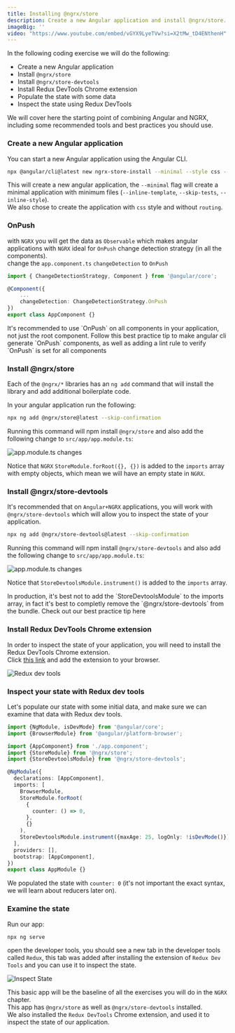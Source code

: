 ```yaml
---
title: Installing @ngrx/store
description: Create a new Angular application and install @ngrx/store.
imageBig: ''
video: "https://www.youtube.com/embed/vGYX9LyeTVw?si=X2tMw_tD4ENthenH"
---
```


In the following coding exercise we will do the following:

- Create a new Angular application
- Install `@ngrx/store`
- Install `@ngrx/store-devtools`
- Install Redux DevTools Chrome extension
- Populate the state with some data
- Inspect the state using Redux DevTools

We will cover here the starting point of combining Angular and NGRX, including some recommended tools and best practices you should use.

<Steps>

### Create a new Angular application

You can start a new Angular application using the Angular CLI.

```bash
npx @angular/cli@latest new ngrx-store-install --minimal --style css --routing false
```

This will create a new angular application, the `--minimal` flag will create a minimal application with minimum files (`--inline-template`, `--skip-tests`, `--inline-style`).  
We also chose to create the application with `css` style and without `routing`.

### OnPush

with `NGRX` you will get the data as `Observable` which makes angular applications with `NGRX` ideal for `OnPush` change detection strategy (in all the components).  
change the `app.component.ts` `changeDetection` to `OnPush`

```typescript title="src/app/app.component.ts"
import { ChangeDetectionStrategy, Component } from '@angular/core';

@Component({
	...
	changeDetection: ChangeDetectionStrategy.OnPush
})
export class AppComponent {}
```

<Callout className="my-8 bg-green/5" title="Best Practice Tip">
It's recommended to use `OnPush` on all components in your application, not just the root component.  
Follow <Link className="text-green/80 underline" href="/en/course/angular/best-practices/onpush">this</Link> best practice tip to make angular cli generate `OnPush` components, as well as adding a lint rule to verify `OnPush` is set for all components
</Callout>

### Install @ngrx/store

Each of the `@ngrx/*` libraries has an `ng add` command that will install the library and add additional boilerplate code.

In your angular application run the following:

```bash
npx ng add @ngrx/store@latest --skip-confirmation
```

Running this command will npm install `@ngrx/store` and also add the following change to `src/app/app.module.ts`:

![app.module.ts changes](https://github.com/ywarezk/academeez/blob/main/content/en/course/angular/ngrx/installing-ngrx-store/ng-add-store-change.png?raw=true)

Notice that `NGRX` `StoreModule.forRoot({}, {})` is added to the `imports` array with empty objects, which mean we will have an empty state in `NGRX`.

### Install @ngrx/store-devtools

It's recommended that on `Angular+NGRX` applications, you will work with `@ngrx/store-devtools` which will allow you to inspect the state of your application.

```bash
npx ng add @ngrx/store-devtools@latest --skip-confirmation
```

Running this command will npm install `@ngrx/store-devtools` and also add the following change to `src/app/app.module.ts`:

![app.module.ts changes](https://github.com/ywarezk/academeez/blob/main/content/en/course/angular/ngrx/installing-ngrx-store/ng-add-devtools-change2.png?raw=true)

Notice that `StoreDevtoolsModule.instrument()` is added to the `imports` array.

<Callout className="my-8 bg-green/5" title="Best Practice Tip">
In production, it's best not to add the `StoreDevtoolsModule` to the imports array, in fact it's best to completly remove the `@ngrx/store-devtools` from the bundle.  
Check out our best practice tip <Link className="text-green/80 underline" href="/en/course/angular/ngrx/best-practices/store-devtools-production">here</Link>
</Callout>
	
### Install Redux DevTools Chrome extension

In order to inspect the state of your application, you will need to install the Redux DevTools Chrome extension.  
Click [this link](https://chrome.google.com/webstore/detail/redux-devtools/lmhkpmbekcpmknklioeibfkpmmfibljd) and add the extension to your browser.

![Redux dev tools](https://github.com/ywarezk/academeez/blob/main/content/en/course/angular/ngrx/installing-ngrx-store/redux-devtools.gif?raw=true)

### Inspect your state with Redux dev tools

Let's populate our state with some initial data, and make sure we can examine that data with Redux dev tools.

```typescript title="src/app/app.module.ts"
import {NgModule, isDevMode} from '@angular/core';
import {BrowserModule} from '@angular/platform-browser';

import {AppComponent} from './app.component';
import {StoreModule} from '@ngrx/store';
import {StoreDevtoolsModule} from '@ngrx/store-devtools';

@NgModule({
  declarations: [AppComponent],
  imports: [
    BrowserModule,
    StoreModule.forRoot(
      {
        counter: () => 0,
      },
      {}
    ),
    StoreDevtoolsModule.instrument({maxAge: 25, logOnly: !isDevMode()}),
  ],
  providers: [],
  bootstrap: [AppComponent],
})
export class AppModule {}
```

We populated the state with `counter: 0` (it's not important the exact syntax, we will learn about reducers later on).

### Examine the state

Run our app: 

```bash
npx ng serve
```

open the developer tools, you should see a new tab in the developer tools called `Redux`, this tab was added after installing the extension of `Redux Dev Tools` and you can use it to inspect the state.  

![Inspect State](https://github.com/ywarezk/academeez/blob/main/content/en/course/angular/ngrx/installing-ngrx-store/examine-state.gif?raw=true)

</Steps>

This basic app will be the baseline of all the exercises you will do in the `NGRX` chapter.  
This app has `@ngrx/store` as well as `@ngrx/store-devtools` installed.  
We also installed the `Redux DevTools` Chrome extension, and used it to inspect the state of our application.